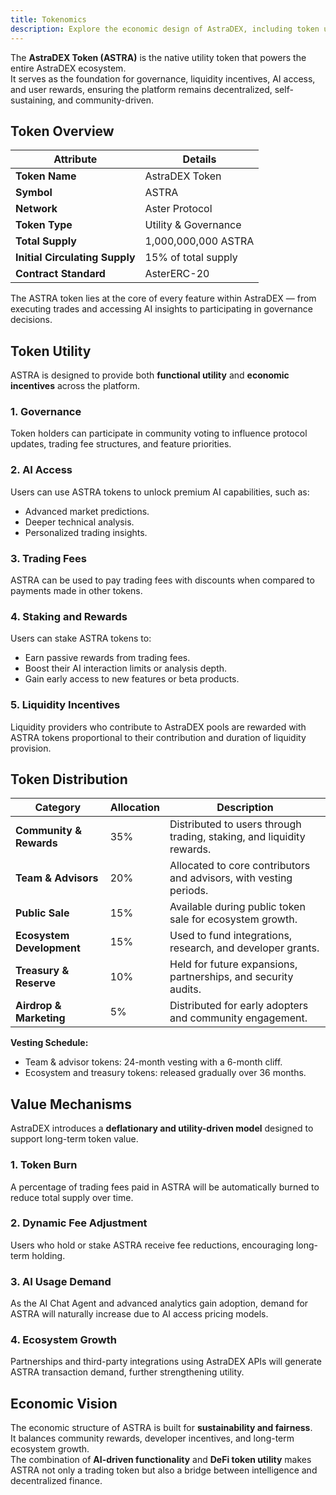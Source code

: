```yaml
---
title: Tokenomics
description: Explore the economic design of AstraDEX, including token utility, distribution, and value mechanisms within the ecosystem.
---
```

The **AstraDEX Token (ASTRA)** is the native utility token that powers the entire AstraDEX ecosystem.  
It serves as the foundation for governance, liquidity incentives, AI access, and user rewards, ensuring the platform remains decentralized, self-sustaining, and community-driven.

## Token Overview

| Attribute | Details |
|------------|----------|
| **Token Name** | AstraDEX Token |
| **Symbol** | ASTRA |
| **Network** | Aster Protocol |
| **Token Type** | Utility & Governance |
| **Total Supply** | 1,000,000,000 ASTRA |
| **Initial Circulating Supply** | 15% of total supply |
| **Contract Standard** | AsterERC-20 |

The ASTRA token lies at the core of every feature within AstraDEX — from executing trades and accessing AI insights to participating in governance decisions.

## Token Utility

ASTRA is designed to provide both **functional utility** and **economic incentives** across the platform.

### 1. Governance
Token holders can participate in community voting to influence protocol updates, trading fee structures, and feature priorities.

### 2. AI Access
Users can use ASTRA tokens to unlock premium AI capabilities, such as:
- Advanced market predictions.
- Deeper technical analysis.
- Personalized trading insights.

### 3. Trading Fees
ASTRA can be used to pay trading fees with discounts when compared to payments made in other tokens.

### 4. Staking and Rewards
Users can stake ASTRA tokens to:
- Earn passive rewards from trading fees.
- Boost their AI interaction limits or analysis depth.
- Gain early access to new features or beta products.

### 5. Liquidity Incentives
Liquidity providers who contribute to AstraDEX pools are rewarded with ASTRA tokens proportional to their contribution and duration of liquidity provision.

## Token Distribution

| Category | Allocation | Description |
|-----------|-------------|-------------|
| **Community & Rewards** | 35% | Distributed to users through trading, staking, and liquidity rewards. |
| **Team & Advisors** | 20% | Allocated to core contributors and advisors, with vesting periods. |
| **Public Sale** | 15% | Available during public token sale for ecosystem growth. |
| **Ecosystem Development** | 15% | Used to fund integrations, research, and developer grants. |
| **Treasury & Reserve** | 10% | Held for future expansions, partnerships, and security audits. |
| **Airdrop & Marketing** | 5% | Distributed for early adopters and community engagement. |

**Vesting Schedule:**  
- Team & advisor tokens: 24-month vesting with a 6-month cliff.  
- Ecosystem and treasury tokens: released gradually over 36 months.

## Value Mechanisms
AstraDEX introduces a **deflationary and utility-driven model** designed to support long-term token value.

### 1. Token Burn
A percentage of trading fees paid in ASTRA will be automatically burned to reduce total supply over time.

### 2. Dynamic Fee Adjustment
Users who hold or stake ASTRA receive fee reductions, encouraging long-term holding.

### 3. AI Usage Demand
As the AI Chat Agent and advanced analytics gain adoption, demand for ASTRA will naturally increase due to AI access pricing models.

### 4. Ecosystem Growth
Partnerships and third-party integrations using AstraDEX APIs will generate ASTRA transaction demand, further strengthening utility.

## Economic Vision
The economic structure of ASTRA is built for **sustainability and fairness**.  
It balances community rewards, developer incentives, and long-term ecosystem growth.  
The combination of **AI-driven functionality** and **DeFi token utility** makes ASTRA not only a trading token but also a bridge between intelligence and decentralized finance.